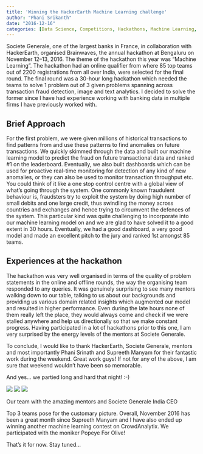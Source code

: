 ```yaml
---
title: 'Winning the HackerEarth Machine Learning challenge'
author: "Phani Srikanth"
date: "2016-12-16"
categories: [Data Science, Competitions, Hackathons, Machine Learning, HackerEarth, 2016]
---
```



Societe Generale, one of the largest banks in France, in collaboration with HackerEarth, organised Brainwaves, the annual hackathon at Bengaluru on November 12–13, 2016. The theme of the hackathon this year was “Machine Learning”. The hackathon had an online qualifier from where 85 top teams out of 2200 registrations from all over India, were selected for the final round. The final round was a 30-hour long hackathon which needed the teams to solve 1 problem out of 3 given problems spanning across transaction fraud detection, image and text analytics. I decided to solve the former since I have had experience working with banking data in multiple firms I have previously worked with.

## Brief Approach

For the first problem, we were given millions of historical transactions to find patterns from and use these patterns to find anomalies on future transactions. We quickly skimmed through the data and built our machine learning model to predict the fraud on future transactional data and ranked #1 on the leaderboard. Eventually, we also built dashboards which can be used for proactive real-time monitoring for detection of any kind of new anomalies, or they can also be used to monitor transaction throughput etc. You could think of it like a one stop control centre with a global view of what’s going through the system. One commonly known fraudulent behaviour is, fraudsters try to exploit the system by doing high number of small debits and one large credit, thus swindling the money across countries and exchanges and hence trying to circumvent the defences of the system. This particular kind was quite challenging to incorporate into our machine learning model on and we are glad to have solved it to a good extent in 30 hours. Eventually, we had a good dashboard, a very good model and made an excellent pitch to the jury and ranked 1st amongst 85 teams.

## Experiences at the hackathon

The hackathon was very well organised in terms of the quality of problem statements in the online and offline rounds, the way the organising team responded to any queries. It was genuinely surprising to see many mentors walking down to our table, talking to us about our backgrounds and providing us various domain related insights which augmented our model and resulted in higher performance. Even during the late hours none of them really left the place, they would always come and check if we were stalled anywhere and help us directionally so that we make constant progress. Having participated in a lot of hackathons prior to this one, I am very surprised by the energy levels of the mentors at Societe Generale.

To conclude, I would like to thank HackerEarth, Societe Generale, mentors and most importantly Phani Srinath and Supreeth Manyam for their fantastic work during the weekend. Great work guys! If not for any of the above, I am sure that weekend wouldn’t have been so memorable.

And yes… we partied long and hard that night! :-)

<img src="1.webp">
<img src="2.webp">
<img src="3.webp">

Our team with the amazing mentors and Societe Generale India CEO

Top 3 teams pose for the customary picture.
Overall, November 2016 has been a great month since Supreeth Manyam and I have also ended up winning another machine learning contest on CrowdAnalytix. We participated with the moniker Popeye For Olive!

That’s it for now. Stay tuned…